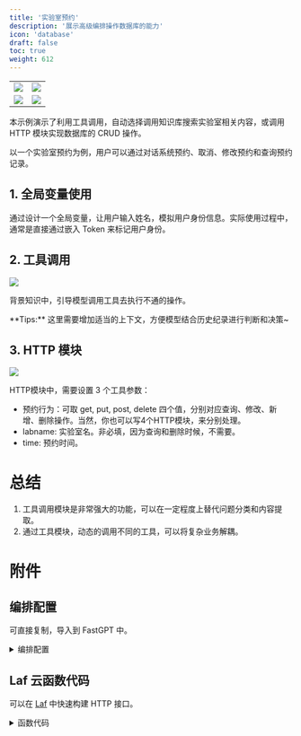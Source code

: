 ```yaml
---
title: '实验室预约'
description: '展示高级编排操作数据库的能力'
icon: 'database'
draft: false
toc: true
weight: 612
---
```



|                       |                       |
| --------------------- | --------------------- |
| ![](/imgs/demo-appointment1.webp) | ![](/imgs/demo-appointment2.webp) |
| ![](/imgs/demo-appointment3.webp) | ![](/imgs/demo-appointment4.webp) |



本示例演示了利用工具调用，自动选择调用知识库搜索实验室相关内容，或调用 HTTP 模块实现数据库的 CRUD 操作。

以一个实验室预约为例，用户可以通过对话系统预约、取消、修改预约和查询预约记录。

## 1. 全局变量使用

通过设计一个全局变量，让用户输入姓名，模拟用户身份信息。实际使用过程中，通常是直接通过嵌入 Token 来标记用户身份。

## 2. 工具调用

![](/imgs/demo-appointment5.png)

背景知识中，引导模型调用工具去执行不通的操作。

<Alert icon="🤗" context="success">
**Tips:** 这里需要增加适当的上下文，方便模型结合历史纪录进行判断和决策~
</Alert>

## 3. HTTP 模块

![](/imgs/demo-appointment6.jpg)

HTTP模块中，需要设置 3 个工具参数：

- 预约行为：可取 get, put, post, delete 四个值，分别对应查询、修改、新增、删除操作。当然，你也可以写4个HTTP模块，来分别处理。
- labname: 实验室名。非必填，因为查询和删除时候，不需要。
- time: 预约时间。


# 总结

1. 工具调用模块是非常强大的功能，可以在一定程度上替代问题分类和内容提取。
2. 通过工具模块，动态的调用不同的工具，可以将复杂业务解耦。


# 附件

## 编排配置

可直接复制，导入到 FastGPT 中。

<details>
<summary>编排配置</summary>

```json
{
  "nodes": [
    {
      "nodeId": "userChatInput",
      "name": "流程开始",
      "intro": "当用户发送一个内容后，流程将会从这个模块开始执行。",
      "avatar": "/imgs/workflow/userChatInput.svg",
      "flowNodeType": "workflowStart",
      "position": {
        "x": 309.7143912167367,
        "y": 1501.2761754220846
      },
      "inputs": [
        {
          "key": "userChatInput",
          "renderTypeList": [
            "reference",
            "textarea"
          ],
          "valueType": "string",
          "label": "问题输入",
          "required": true,
          "toolDescription": "用户问题",
          "type": "systemInput",
          "showTargetInApp": false,
          "showTargetInPlugin": false,
          "connected": false,
          "selectedTypeIndex": 0,
          "value": [
            "userChatInput",
            "userChatInput"
          ]
        }
      ],
      "outputs": [
        {
          "id": "userChatInput",
          "type": "static",
          "key": "userChatInput",
          "valueType": "string",
          "label": "core.module.input.label.user question"
        }
      ]
    },
    {
      "nodeId": "eg5upi",
      "name": "指定回复",
      "intro": "该模块可以直接回复一段指定的内容。常用于引导、提示。非字符串内容传入时，会转成字符串进行输出。",
      "avatar": "/imgs/workflow/reply.png",
      "flowNodeType": "answerNode",
      "position": {
        "x": 1962.729630445213,
        "y": 2295.9791334948304
      },
      "inputs": [
        {
          "key": "text",
          "renderTypeList": [
            "textarea",
            "reference"
          ],
          "valueType": "any",
          "label": "core.module.input.label.Response content",
          "description": "core.module.input.description.Response content",
          "placeholder": "core.module.input.description.Response content",
          "type": "textarea",
          "showTargetInApp": true,
          "showTargetInPlugin": true,
          "connected": true,
          "selectedTypeIndex": 1,
          "value": [
            "40clf3",
            "result"
          ]
        }
      ],
      "outputs": []
    },
    {
      "nodeId": "kge59i",
      "name": "用户引导",
      "intro": "可以配置应用的系统参数。",
      "avatar": "/imgs/workflow/userGuide.png",
      "flowNodeType": "userGuide",
      "position": {
        "x": -327.218389965887,
        "y": 1504.8056414948464
      },
      "inputs": [
        {
          "key": "welcomeText",
          "renderTypeList": [
            "hidden"
          ],
          "valueType": "string",
          "label": "core.app.Welcome Text",
          "type": "hidden",
          "showTargetInApp": false,
          "showTargetInPlugin": false,
          "value": "你好，我是实验室助手，请问有什么可以帮助你的么？如需预约或修改预约实验室，请提供姓名、时间和实验室名称。\n[实验室介绍]\n[开放时间]\n[预约]",
          "connected": false,
          "selectedTypeIndex": 0
        },
        {
          "key": "variables",
          "renderTypeList": [
            "hidden"
          ],
          "valueType": "any",
          "label": "core.module.Variable",
          "value": [
            {
              "id": "gt9b23",
              "key": "name",
              "label": "name",
              "type": "input",
              "required": true,
              "maxLen": 50,
              "enums": [
                {
                  "value": ""
                }
              ]
            }
          ],
          "type": "hidden",
          "showTargetInApp": false,
          "showTargetInPlugin": false,
          "connected": false,
          "selectedTypeIndex": 0
        },
        {
          "key": "questionGuide",
          "valueType": "boolean",
          "renderTypeList": [
            "hidden"
          ],
          "label": "",
          "type": "switch",
          "showTargetInApp": false,
          "showTargetInPlugin": false,
          "value": false,
          "connected": false,
          "selectedTypeIndex": 0
        },
        {
          "key": "tts",
          "renderTypeList": [
            "hidden"
          ],
          "valueType": "any",
          "label": "",
          "type": "hidden",
          "showTargetInApp": false,
          "showTargetInPlugin": false,
          "value": {
            "type": "model",
            "model": "tts-1",
            "voice": "alloy"
          },
          "connected": false,
          "selectedTypeIndex": 0
        },
        {
          "key": "whisper",
          "renderTypeList": [
            "hidden"
          ],
          "valueType": "any",
          "label": "",
          "type": "hidden",
          "showTargetInApp": false,
          "showTargetInPlugin": false,
          "connected": false,
          "selectedTypeIndex": 0
        },
        {
          "key": "scheduleTrigger",
          "renderTypeList": [
            "hidden"
          ],
          "valueType": "any",
          "label": "",
          "value": null
        }
      ],
      "outputs": []
    },
    {
      "nodeId": "40clf3",
      "name": "HTTP请求",
      "intro": "可以发出一个 HTTP 请求，实现更为复杂的操作（联网搜索、数据库查询等）",
      "avatar": "/imgs/workflow/http.png",
      "flowNodeType": "httpRequest468",
      "showStatus": true,
      "position": {
        "x": 1118.6532653446993,
        "y": 1955.886106913907
      },
      "inputs": [
        {
          "key": "system_httpMethod",
          "renderTypeList": [
            "custom"
          ],
          "valueType": "string",
          "label": "",
          "value": "POST",
          "required": true,
          "type": "custom",
          "showTargetInApp": false,
          "showTargetInPlugin": false,
          "connected": false,
          "selectedTypeIndex": 0
        },
        {
          "valueType": "string",
          "renderTypeList": [
            "reference"
          ],
          "key": "action",
          "label": "action",
          "toolDescription": "预约行为，一共四种：\nget - 查询预约情况\nput - 更新预约\npost - 新增预约\ndelete - 删除预约",
          "required": true,
          "canEdit": true,
          "editField": {
            "key": true,
            "description": true
          }
        },
        {
          "valueType": "string",
          "renderTypeList": [
            "reference"
          ],
          "key": "labname",
          "label": "labname",
          "toolDescription": "实验室名称",
          "required": false,
          "canEdit": true,
          "editField": {
            "key": true,
            "description": true
          }
        },
        {
          "valueType": "string",
          "renderTypeList": [
            "reference"
          ],
          "key": "time",
          "label": "time",
          "toolDescription": "预约时间，按 YYYY/MM/DD HH:mm 格式返回",
          "required": false,
          "canEdit": true,
          "editField": {
            "key": true,
            "description": true
          }
        },
        {
          "key": "system_httpReqUrl",
          "renderTypeList": [
            "hidden"
          ],
          "valueType": "string",
          "label": "",
          "description": "core.module.input.description.Http Request Url",
          "placeholder": "https://api.ai.com/getInventory",
          "required": false,
          "type": "hidden",
          "showTargetInApp": false,
          "showTargetInPlugin": false,
          "value": "https://d8dns0.laf.dev/appointment-lab",
          "connected": false,
          "selectedTypeIndex": 0
        },
        {
          "key": "system_httpHeader",
          "renderTypeList": [
            "custom"
          ],
          "valueType": "any",
          "value": [],
          "label": "",
          "description": "core.module.input.description.Http Request Header",
          "placeholder": "core.module.input.description.Http Request Header",
          "required": false,
          "type": "custom",
          "showTargetInApp": false,
          "showTargetInPlugin": false,
          "connected": false,
          "selectedTypeIndex": 0
        },
        {
          "key": "system_httpParams",
          "renderTypeList": [
            "hidden"
          ],
          "valueType": "any",
          "value": [],
          "label": "",
          "required": false,
          "type": "hidden",
          "showTargetInApp": false,
          "showTargetInPlugin": false,
          "connected": false,
          "selectedTypeIndex": 0
        },
        {
          "key": "system_httpJsonBody",
          "renderTypeList": [
            "hidden"
          ],
          "valueType": "any",
          "value": "{\r\n  \"name\": \"{{name}}\",\r\n  \"time\": \"{{time}}\",\r\n  \"labname\": \"{{labname}}\",\r\n  \"action\": \"{{action}}\"\r\n}",
          "label": "",
          "required": false,
          "type": "hidden",
          "showTargetInApp": false,
          "showTargetInPlugin": false,
          "connected": false,
          "selectedTypeIndex": 0
        },
        {
          "key": "system_addInputParam",
          "renderTypeList": [
            "addInputParam"
          ],
          "valueType": "dynamic",
          "label": "",
          "required": false,
          "description": "core.module.input.description.HTTP Dynamic Input",
          "editField": {
            "key": true,
            "valueType": true
          }
        }
      ],
      "outputs": [
        {
          "id": "system_addOutputParam",
          "type": "dynamic",
          "key": "system_addOutputParam",
          "valueType": "dynamic",
          "label": "",
          "editField": {
            "key": true,
            "valueType": true
          }
        },
        {
          "id": "result",
          "type": "static",
          "key": "result",
          "valueType": "string",
          "label": "result",
          "description": "result",
          "canEdit": true,
          "editField": {
            "key": true,
            "name": true,
            "description": true,
            "dataType": true
          }
        },
        {
          "id": "httpRawResponse",
          "type": "static",
          "key": "httpRawResponse",
          "valueType": "any",
          "label": "原始响应",
          "description": "HTTP请求的原始响应。只能接受字符串或JSON类型响应数据。"
        }
      ]
    },
    {
      "nodeId": "fYxwWym8flYL",
      "name": "工具调用",
      "intro": "通过AI模型自动选择一个或多个功能块进行调用，也可以对插件进行调用。",
      "avatar": "/imgs/workflow/tool.svg",
      "flowNodeType": "tools",
      "showStatus": true,
      "position": {
        "x": 933.9342354248961,
        "y": 1229.3563445150553
      },
      "inputs": [
        {
          "key": "model",
          "renderTypeList": [
            "settingLLMModel",
            "reference"
          ],
          "label": "core.module.input.label.aiModel",
          "valueType": "string",
          "llmModelType": "all",
          "value": "gpt-3.5-turbo"
        },
        {
          "key": "temperature",
          "renderTypeList": [
            "hidden"
          ],
          "label": "",
          "value": 0,
          "valueType": "number",
          "min": 0,
          "max": 10,
          "step": 1
        },
        {
          "key": "maxToken",
          "renderTypeList": [
            "hidden"
          ],
          "label": "",
          "value": 2000,
          "valueType": "number",
          "min": 100,
          "max": 4000,
          "step": 50
        },
        {
          "key": "systemPrompt",
          "renderTypeList": [
            "textarea",
            "reference"
          ],
          "max": 3000,
          "valueType": "string",
          "label": "core.ai.Prompt",
          "description": "core.app.tip.chatNodeSystemPromptTip",
          "placeholder": "core.app.tip.chatNodeSystemPromptTip",
          "value": "当前时间为: {{cTime}}\n你是实验室助手，用户可能会询问实验室相关介绍或预约实验室。\n请选择合适的工具去帮助他们。"
        },
        {
          "key": "history",
          "renderTypeList": [
            "numberInput",
            "reference"
          ],
          "valueType": "chatHistory",
          "label": "core.module.input.label.chat history",
          "required": true,
          "min": 0,
          "max": 30,
          "value": 6
        },
        {
          "key": "userChatInput",
          "renderTypeList": [
            "reference",
            "textarea"
          ],
          "valueType": "string",
          "label": "用户问题",
          "required": true,
          "value": [
            "userChatInput",
            "userChatInput"
          ]
        }
      ],
      "outputs": []
    },
    {
      "nodeId": "JSSQtDgwmmbE",
      "name": "知识库搜索",
      "intro": "调用“语义检索”和“全文检索”能力，从“知识库”中查找实验室介绍和使用规则等信息。",
      "avatar": "/imgs/workflow/db.png",
      "flowNodeType": "datasetSearchNode",
      "showStatus": true,
      "position": {
        "x": 447.0795498711184,
        "y": 1971.5311041711186
      },
      "inputs": [
        {
          "key": "datasets",
          "renderTypeList": [
            "selectDataset",
            "reference"
          ],
          "label": "core.module.input.label.Select dataset",
          "value": [],
          "valueType": "selectDataset",
          "list": [],
          "required": true
        },
        {
          "key": "similarity",
          "renderTypeList": [
            "selectDatasetParamsModal"
          ],
          "label": "",
          "value": 0.4,
          "valueType": "number"
        },
        {
          "key": "limit",
          "renderTypeList": [
            "hidden"
          ],
          "label": "",
          "value": 1500,
          "valueType": "number"
        },
        {
          "key": "searchMode",
          "renderTypeList": [
            "hidden"
          ],
          "label": "",
          "valueType": "string",
          "value": "embedding"
        },
        {
          "key": "usingReRank",
          "renderTypeList": [
            "hidden"
          ],
          "label": "",
          "valueType": "boolean",
          "value": false
        },
        {
          "key": "datasetSearchUsingExtensionQuery",
          "renderTypeList": [
            "hidden"
          ],
          "label": "",
          "valueType": "boolean",
          "value": false
        },
        {
          "key": "datasetSearchExtensionModel",
          "renderTypeList": [
            "hidden"
          ],
          "label": "",
          "valueType": "string",
          "value": "gpt-3.5-turbo"
        },
        {
          "key": "datasetSearchExtensionBg",
          "renderTypeList": [
            "hidden"
          ],
          "label": "",
          "valueType": "string",
          "value": ""
        },
        {
          "key": "userChatInput",
          "renderTypeList": [
            "reference",
            "textarea"
          ],
          "valueType": "string",
          "label": "用户问题",
          "required": true,
          "toolDescription": "需要检索的内容"
        }
      ],
      "outputs": [
        {
          "id": "quoteQA",
          "key": "quoteQA",
          "label": "core.module.Dataset quote.label",
          "description": "特殊数组格式，搜索结果为空时，返回空数组。",
          "type": "static",
          "valueType": "datasetQuote"
        }
      ]
    },
    {
      "nodeId": "IdntVQiTopHT",
      "name": "工具调用终止",
      "intro": "该模块需配置工具调用使用。当该模块被执行时，本次工具调用将会强制结束，并且不再调用AI针对工具调用结果回答问题。",
      "avatar": "/imgs/workflow/toolStop.svg",
      "flowNodeType": "stopTool",
      "position": {
        "x": 1969.73331750207,
        "y": 2650.0258908119413
      },
      "inputs": [],
      "outputs": []
    }
  ],
  "edges": [
    {
      "source": "40clf3",
      "target": "eg5upi",
      "sourceHandle": "40clf3-source-right",
      "targetHandle": "eg5upi-target-left"
    },
    {
      "source": "userChatInput",
      "target": "fYxwWym8flYL",
      "sourceHandle": "userChatInput-source-right",
      "targetHandle": "fYxwWym8flYL-target-left"
    },
    {
      "source": "fYxwWym8flYL",
      "target": "40clf3",
      "sourceHandle": "selectedTools",
      "targetHandle": "selectedTools"
    },
    {
      "source": "fYxwWym8flYL",
      "target": "JSSQtDgwmmbE",
      "sourceHandle": "selectedTools",
      "targetHandle": "selectedTools"
    },
    {
      "source": "40clf3",
      "target": "IdntVQiTopHT",
      "sourceHandle": "40clf3-source-right",
      "targetHandle": "IdntVQiTopHT-target-left"
    }
  ]
}
```

</details>

## Laf 云函数代码

可以在 [Laf](https://laf.dev/) 中快速构建 HTTP 接口。
<details>
<summary>函数代码</summary>


```ts
import cloud from '@lafjs/cloud'
const db = cloud.database()

type RequestType = {
    name: string;
    time?: string;
    labname?: string;
    action: 'post' | 'delete' | 'put' | 'get'
}

export default async function (ctx: FunctionContext) {
  try {
    const {   action,...body  } = ctx.body as RequestType

    if (action === 'get') {
      return await getRecord(ctx.body)
    }
    if (action === 'post') {
      return await createRecord(ctx.body)
    }
    if (action === 'put') {
      return await putRecord(ctx.body)
    }
    if (action === 'delete') {
      return await removeRecord(ctx.body)
    }


    return {
      result: "异常"
    }
  } catch (err) {
    return {
      result: "异常"
    }
  }
}

async function putRecord({ name, time, labname }: RequestType) {
  const missData = []
  if (!name) missData.push("你的姓名")

  if (missData.length > 0) {
    return {
      result: `请提供: ${missData.join("、")}`
    }
  }

  const { data: record } = await db.collection("LabAppointment").where({
    name, status: "unStart"
  }).getOne()

  if (!record) {
    return {
      result: `${name} 还没有预约记录`
    }
  }

  const updateWhere = {
    name,
    time: time || record.time,
    labname: labname || record.labname
  }

  await db.collection("LabAppointment").where({
    name, status: "unStart"
  }).update(updateWhere)

  return {
    result: `修改预约成功。
  姓名：${name}·
  时间: ${updateWhere.time}
  实验室名: ${updateWhere.labname}
  ` }
}


async function getRecord({ name }: RequestType) {
  if (!name) {
    return {
      result: "请提供你的姓名"
    }
  }
  const { data } = await db.collection('LabAppointment').where({ name, status: "unStart" }).getOne()

  if (!data) {
    return {
      result: `${name} 没有预约中的记录`
    }
  }
  return {
    result: `${name} 有一条预约记录：
姓名：${data.name}
时间: ${data.time}
实验室名: ${data.labname}
    `
  }
}

async function removeRecord({ name }: RequestType) {
  if (!name) {
    return {
      result: "请提供你的姓名"
    }
  }
  const { deleted } = await db.collection('LabAppointment').where({ name, status: "unStart" }).remove()

  if (deleted > 0) {
    return {
      result: `取消预约记录成功: ${name}`
    }
  }
  return {
    result: ` ${name} 没有预约中的记录`
  }
}

async function createRecord({ name, time, labname }: RequestType) {
  const missData = []
  if (!name) missData.push("你的姓名")
  if (!time) missData.push("需要预约的时间")
  if (!labname) missData.push("实验室名名称")

  if (missData.length > 0) {
    return {
      result: `请提供: ${missData.join("、")}`
    }
  }

  const { data: record } = await db.collection("LabAppointment").where({
    name, status: "unStart"
  }).getOne()

  if (record) {
    return {
      result: `您已经有一个预约记录了:
姓名：${record.name}
时间: ${record.time}
实验室名: ${record.labname}

每人仅能同时预约一个实验室名。
      `
    }
  }

  await db.collection("LabAppointment").add({
    name, time, labname, status: "unStart"
  })

  return {
    result: `预约成功。
  姓名：${name}
  时间: ${time}
  实验室名: ${labname}
  ` }
}
```

</details>
